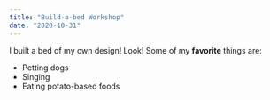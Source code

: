 ```yaml
---
title: "Build-a-bed Workshop"
date: "2020-10-31"
---
```

I built a bed of my own design! Look!
Some of my **favorite** things are:
* Petting dogs
* Singing
* Eating potato-based foods